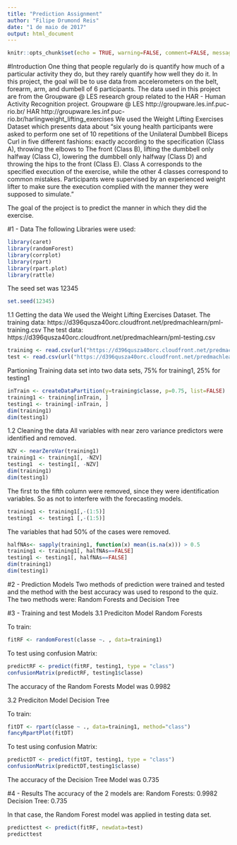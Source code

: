---
title: "Prediction Assignment"
author: "Filipe Drumond Reis"
date: "1 de maio de 2017"
output: html_document
---

```{r setup, include=FALSE}
knitr::opts_chunk$set(echo = TRUE, warning=FALSE, comment=FALSE, message=FALSE)
```


#Introduction
One thing that people regularly do is quantify how much of a particular activity they do, but they rarely quantify how well they do it. In this project, the goal will be to use data from accelerometers on the belt, forearm, arm, and dumbell of 6 participants.
The data used in this project are from the Groupware @ LES research group related to the HAR - Human Activity Recognition project.
Groupware @ LES http://groupware.les.inf.puc-rio.br/
HAR http://groupware.les.inf.puc-rio.br/harlingweight_lifting_exercises
We used the Weight Lifting Exercises Dataset which presents data about "six young health participants were asked to perform one set of 10 repetitions of the Unilateral Dumbbell Biceps Curl in five different fashions: exactly according to the specification (Class A), throwing the elbows to The front (Class B), lifting the dumbbell only halfway (Class C), lowering the dumbbell only halfway (Class D) and throwing the hips to the front (Class E).
Class A corresponds to the specified execution of the exercise, while the other 4 classes correspond to common mistakes. Participants were supervised by an experienced weight lifter to make sure the execution complied with the manner they were supposed to simulate. "

The goal of the project is to predict the manner in which they did the exercise.

#1 - Data
The following Libraries were used:
```{r}
library(caret)
library(randomForest)
library(corrplot)
library(rpart)
library(rpart.plot)
library(rattle)
```
The seed set was 12345
```{r}
set.seed(12345)
```


1.1 Getting the data
We used the Weight Lifting Exercises Dataset.
The training data: https://d396qusza40orc.cloudfront.net/predmachlearn/pml-training.csv
The test data: https://d396qusza40orc.cloudfront.net/predmachlearn/pml-testing.csv

```{r}
training <- read.csv(url("https://d396qusza40orc.cloudfront.net/predmachlearn/pml-training.csv"), na.strings=c("NA","#DIV/0!",""))
test <- read.csv(url("https://d396qusza40orc.cloudfront.net/predmachlearn/pml-testing.csv"), na.strings=c("NA","#DIV/0!",""))

```
Partioning Training data set into two data sets, 75% for training1, 25% for testing1
```{r}
inTrain <- createDataPartition(y=training$classe, p=0.75, list=FALSE)
training1 <- training[inTrain, ]
testing1 <- training[-inTrain, ]
dim(training1)
dim(testing1)
```

1.2 Cleaning the data
All variables with near zero variance predictors were identified and removed.

```{r}
NZV <- nearZeroVar(training1)
training1 <- training1[, -NZV]
testing1  <- testing1[, -NZV]
dim(training1)
dim(testing1)
```
The first to the fifth column were removed, since they were identification variables. So as not to interfere with the forecasting models.
```{r}
training1 <- training1[,-(1:5)]
testing1  <- testing1 [,-(1:5)]
```

The variables that had 50% of the cases were removed.
```{r}
halfNAs<- sapply(training1, function(x) mean(is.na(x))) > 0.5
training1 <- training1[, halfNAs==FALSE]
testing1 <- testing1[, halfNAs==FALSE]
dim(training1)
dim(testing1)
```


#2 - Prediction Models
Two methods of prediction were trained and tested and the method with the best accuracy was used to respond to the quiz.
The two methods were: Random Forests and Decision Tree

#3 - Training and test Models
3.1 Prediciton Model Random Forests

To train:
```{r}
fitRF <- randomForest(classe ~. , data=training1)
```

To test using confusion Matrix:
```{r}
predictRF <- predict(fitRF, testing1, type = "class")
confusionMatrix(predictRF, testing1$classe)
```

The accuracy of the Random Forests Model was 0.9982

3.2 Prediciton Model Decision Tree

To train:
```{r}
fitDT <- rpart(classe ~ ., data=training1, method="class")
fancyRpartPlot(fitDT)
```

To test using confusion Matrix:
```{r}
predictDT <- predict(fitDT, testing1, type = "class")
confusionMatrix(predictDT,testing1$classe)
```
The accuracy of the Decision Tree Model was 0.735

#4 - Results
The accuracy of the 2 models are:
Random Forests: 0.9982
Decision Tree: 0.735

In that case, the Random Forest model was applied in testing data set.
```{r}
predicttest <- predict(fitRF, newdata=test)
predicttest
```

